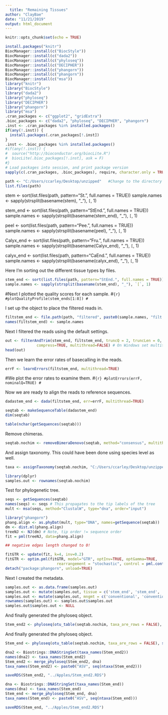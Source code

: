 ```yaml
---
  title: "Remaining Tissues"
author: "ClayBae"
date: "11/21/2019"
output: html_document
---
```

  
  ```r
knitr::opts_chunk$set(echo = TRUE)
```
```r
install.packages("knitr")
BiocManager::install(c("BiocStyle"))
BiocManager::install(c("dada2"))
BiocManager::install(c("phyloseq"))
BiocManager::install(c("DECIPHER"))
BiocManager::install(c("phangorn"))
BiocManager::install(c("phangorn"))
BiocManager::install(c("msa"))
library("knitr")
library("BiocStyle")
library("dada2")
library("phyloseq")
library("DECIPHER")
library("phangorn")
library("msa")
.cran_packages <- c("ggplot2", "gridExtra")
.bioc_packages <- c("dada2", "phyloseq", "DECIPHER", "phangorn")
.inst <- .cran_packages %in% installed.packages()
if(any(!.inst)) {
  install.packages(.cran_packages[!.inst])
}
.inst <- .bioc_packages %in% installed.packages()
#if(any(!.inst)) {
#  source("http://bioconductor.org/biocLite.R")
#  biocLite(.bioc_packages[!.inst], ask = F)
#}
# Load packages into session, and print package version
sapply(c(.cran_packages, .bioc_packages), require, character.only = TRUE)
```


```r
path <- "C:/Users/ccarley/Desktop/unzipped"   #Change to the directory where the fastq files are after unzipping
list.files(path)
```

stem <- sort(list.files(path, pattern="St.", full.names = TRUE))
sample.names <- sapply(strsplit(basename(stem), "_"), `[`, 1)

stem_end <- sort(list.files(path, pattern="StEnd.", full.names = TRUE))
sample.names <- sapply(strsplit(basename(stem_end), "_"), `[`, 1)

peel <- sort(list.files(path, pattern="Pee.", full.names = TRUE))
sample.names <- sapply(strsplit(basename(peel), "_"), `[`, 1)

Calyx_end <- sort(list.files(path, pattern="Fru.", full.names = TRUE))
sample.names <- sapply(strsplit(basename(Calyx_end), "_"), `[`, 1)

calyx_end <- sort(list.files(path, pattern="CaEnd.", full.names = TRUE))
sample.names <- sapply(strsplit(basename(calyx_end), "_"), `[`, 1)


Here I'm sorting out the different tissue types by files. 
```r
stem_end <- sort(list.files(path, pattern="StEnd.", full.names = TRUE))
sample.names <- sapply(strsplit(basename(stem_end), "_"), `[`, 1)
```

#Next I plotted the quality scores for each sample.
#```{r}
#plotQualityProfile(stem_ends[1:8])
#```

I set up the object to place the filtered reads in.
```r
filtstem_end <- file.path(path, "filtered", paste0(sample.names, "filt.fastq"))
names(filtstem_end) <- sample.names
```

Next I filtered the reads using the default settings.
```r
out <- filterAndTrim(stem_end, filtstem_end, truncQ = 2, truncLen = 0, maxLen = Inf, rm.phix=TRUE,
              compress=TRUE, multithread=FALSE) # On Windows set multithread=FALSE
head(out)
```

Then we learn the error rates of basecalling in the reads.
```r
errF <- learnErrors(filtstem_end, multithread=TRUE)
```

#We plot the error rates to examine them.
#```{r}
#plotErrors(errF, nominalQ=TRUE)
#```

Now we are ready to align the reads to reference sequences.
```r
dadastem_end <- dada(filtstem_end, err=errF, multithread=TRUE)
```

```r
seqtab <- makeSequenceTable(dadastem_end)
dim(seqtab)
```
```r
table(nchar(getSequences(seqtab)))
```

Remove chimeras.
```r
seqtab.nochim <- removeBimeraDenovo(seqtab, method="consensus", multithread=FALSE, verbose=TRUE)
```

And assign taxonomy. This could have been done using species level as well.
```r
taxa <- assignTaxonomy(seqtab.nochim, "C:/Users/ccarley/Desktop/unzipped/silva_nr_v132_train_set.fa.gz", multithread=TRUE)
```

```r
library(dplyr)
samples.out <- rownames(seqtab.nochim)
```


Test for phylogenetic tree.
```r
seqs <- getSequences(seqtab)
names(seqs) <- seqs # This propagates to the tip labels of the tree
mult <- msa(seqs, method="ClustalW", type="dna", order="input")
```



```r
library("phangorn")
phang.align <- as.phyDat(mult, type="DNA", names=getSequence(seqtab))
dm <- dist.ml(phang.align)
treeNJ <- NJ(dm) # Note, tip order != sequence order
fit = pml(treeNJ, data=phang.align)

## negative edges length changed to 0!

fitGTR <- update(fit, k=4, inv=0.2)
fitGTR <- optim.pml(fitGTR, model="GTR", optInv=TRUE, optGamma=TRUE,
                       rearrangement = "stochastic", control = pml.control(trace = 0))
detach("package:phangorn", unload=TRUE)
```

Next I created the metadata.
```r
samples.out <- as.data.frame(samples.out)
samples.out <- mutate(samples.out, tissue = c('stem_end', 'stem_end', 'stem_end', 'stem_end', 'stem_end', 'stem_end', 'stem_end', 'stem_end'))
samples.out <- mutate(samples.out, mngmt = c('conventional', 'conventional', 'conventional', 'conventional', 'organic', 'organic', 'organic', 'organic'))
rownames(samples.out) <- samples.out$samples.out
samples.out$samples.out <- NULL
```

And finally generated the phyloseq object.
```r
Stem_end2 <- phyloseq(otu_table(seqtab.nochim, taxa_are_rows = FALSE), sample_data(samples.out), tax_table(taxa), phy_tree(fitGTR$tree))
```
And finally generated the phyloseq object.
```r
Stem_end <- phyloseq(otu_table(seqtab.nochim, taxa_are_rows = FALSE), sample_data(samples.out), tax_table(taxa))
```

```r
dna2 <- Biostrings::DNAStringSet(taxa_names(Stem_end2))
names(dna2) <- taxa_names(Stem_end2)
Stem_end2 <- merge_phyloseq(Stem_end2, dna)
taxa_names(Stem_end2) <- paste0("ASV", seq(ntaxa(Stem_end2)))
```

```r
saveRDS(Stem_end2, "../Apples/Stem_end2.RDS")
```

```r
dna <- Biostrings::DNAStringSet(taxa_names(Stem_end))
names(dna) <- taxa_names(Stem_end)
Stem_end <- merge_phyloseq(Stem_end, dna)
taxa_names(Stem_end) <- paste0("ASV", seq(ntaxa(Stem_end)))
```

```r
saveRDS(Stem_end, "../Apples/Stem_end2.RDS")
```
